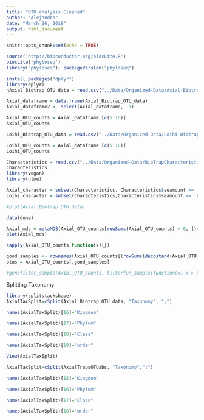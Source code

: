```yaml
---
title: "OTU analysis Cleaned"
author: "Alejandra"
date: "March 26, 2019"
output: html_document
---
```


```r
knitr::opts_chunk$set(echo = TRUE)
```

```r
source('http://bioconductor.org/biocLite.R')
biocLite('phyloseq')
library("phyloseq"); packageVersion("phyloseq")

```

```r
install.packages("dplyr")
library(dplyr)
nAxial_Biotrap_OTU_data = read.csv("../Data/Organized-Data/Axial-Biotrap-OTU-data.csv")

Axial_dataframe = data.frame(Axial_Biotrap_OTU_data)
Axial_dataframe2 <- select(Axial_dataframe, -1)

Axial_OTU_counts = Axial_dataframe [c(5:16)]
Axial_OTU_counts

Loihi_Biotrap_OTU_data = read.csv("../Data/Organized-Data/Loihi-Biotrap-OTU-data.csv")

Loihi_OTU_counts = Axial_dataframe [c(5:16)]
Loihi_OTU_counts

Characteristics = read.csv("../Data/Organized-Data/BioTrapCharacteristics.csv")
Characteristics
library(vegan)
library(nlme)

Axial_character = subset(Characteristics, Characteristics$seamount == 'Axial')
Loihi_character = subset(Characteristics,Characteristics$seamount == 'Loihi' )

#plot(Axial_Biotrap_OTU_data)

data(dune)

Axial_mds = metaMDS(Axial_OTU_counts[rowSums(Axial_OTU_counts) > 0, ])#need to filter out all those 0s...
plot(Axial_mds)

sapply(Axial_OTU_counts,function(x){})

good_samples <- rownames(Axial_OTU_counts[(rowSums(decostand(Axial_OTU_counts,"pa")) >= 1)]) 
otus = Axial_OTU_counts[,good_samples]

#genefilter_sample(Axial_OTU_counts, filterfun_sample(function(x) x > 5), A=0.5*nsamples(Axial_OTU_counts))
```

Splitting Taxonomy
```r
library(splitstackshape)
AxialTaxSplit=cSplit(Axial_Biotrap_OTU_data, "Taxonomy", ";")

names(AxialTaxSplit)[16]="Kingdom"

names(AxialTaxSplit)[17]="Phylum"

names(AxialTaxSplit)[18]="Class"

names(AxialTaxSplit)[19]="order"

View(AxialTaxSplit)

AxialTaxSplit=cSplit(AxialTrapsOTUabs, "Taxonomy",";")

names(AxialTaxSplit)[15]="Kingdom"

names(AxialTaxSplit)[16]="Phylum"

names(AxialTaxSplit)[17]="Class"

names(AxialTaxSplit)[18]="order"

```

